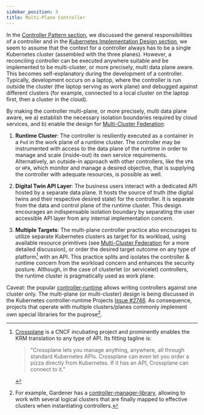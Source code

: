 ```yaml
---
sidebar_position: 3
title: Multi-Plane Controller
---
```


In the [Controller Pattern section](./../digital-twins/controller), we discussed the general responsibilities of a <Term>controller</Term> and in the [Kubernetes Implementation Design section](./../control-planes/kid), we seem to assume that the context for a controller always has to be a single Kubernetes cluster (assembled with the three planes).
However, a reconciling controller can be executed anywhere suitable and be implemented to be multi-cluster, or more precisely, multi data plane aware.
This becomes self-explanatory during the development of a controller. Typically, development occurs on a laptop, where the controller is run outside the cluster (the laptop serving as work plane) and debugged against different clusters (for example, connected to a local cluster on the laptop first, then a cluster in the cloud).

By making the controller multi-plane, or more precisely, multi data plane aware, we a) establish the necessary isolation boundaries required by cloud services, and b) enable the design for [Multi-Cluster Federation](./../multi-cluster-federation):

1. **Runtime Cluster**:
   The controller is resiliently executed as a container in a `Pod` in the <Term>work plane</Term> of a runtime cluster.
   The controller may be instrumented with access to the <Term>data plane</Term> of the runtime in order to manage and scale (inside-out) its own service requirements. Alternatively, an outside-in approach with other controllers, like the `VPA` or `HPA`, which monitor and manage a desired objective, that is supplying the controller with adequate resources, is possible as well.

2. **Digital Twin API Layer**:
   The business users interact with a dedicated API hosted by a separate <Term>data plane</Term>. It hosts the source of truth (the digital twins and their respective desired state) for the controller.
   It is separate from the data and control plane of the runtime cluster. This design encourages an indispensable isolation boundary by separating the user accessible API layer from any internal implementation concern.

3. **Multiple Targets**:
   The multi-plane controller practice also encourages to utilize separate Kubernetes clusters as target for its workload, using available resource primitives (see [Multi-Cluster Federation](./../multi-cluster-federation) for a more detailed discussion), or order the desired target outcome on any type of platform[^1] with an API. This practice splits and isolates the controller & runtime concern from the workload concern and enhances the security posture. Although, in the case of clusterlet (or servicelet) controllers, the runtime cluster is pragmatically used as work plane.

<ApeiroFigure src="/control-planes/img/crt.svg"
    alt="Multi-plane aware controller"
    caption="Multi-plane aware controller"
    width="100%"/>

Caveat: the popular [controller-runtime](https://github.com/kubernetes-sigs/controller-runtime) allows writing controllers against one cluster only.
The multi-plane (or multi-cluster) design is being discussed in the Kubernetes controller-runtime Projects [Issue #2746](https://github.com/kubernetes-sigs/controller-runtime/pull/2746). As consequence, projects that operate with multiple clusters/planes commonly implement own special libraries for the puprose[^2].

[^1]: [Crossplane](https://docs.crossplane.io/) is a CNCF incubating project and prominently enables the <Term>KRM</Term> translation to any type of API.
      Its fitting tagline is:
      > "Crossplane lets you manage anything, anywhere, all through standard Kubernetes APIs. Crossplane can even let you order a pizza directly from Kubernetes. If it has an API, Crossplane can connect to it."

[^2]: For example, <Project>Gardener</Project> has a [controller-manager-library](https://github.com/gardener/controller-manager-library), allowing to work with several logical clusters that are finally mapped to effective clusters when instantiating controllers.
